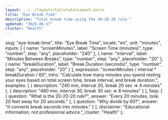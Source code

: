 ```yaml
---
layout: ../../layouts/CalculatorLayout.astro
title: "Eye Break Time"
description: "Total break time using the 20-20-20 rule."
updated: "2025-09-17"
cluster: "Health"
---
```



  slug: "eye-break-time",
  title: "Eye Break Time",
  locale: "en",
  unit: "minutes",
  inputs: [
    { name: "screenMinutes", label: "Screen Time (minutes)", type: "number", step: "any", placeholder: "240" },
    { name: "interval", label: "Minutes Between Breaks", type: "number", step: "any", placeholder: "20" },
    { name: "breakDuration", label: "Break Duration (seconds)", type: "number", step: "any", placeholder: "20" }
  ],
  expression: "screenMinutes / interval * breakDuration / 60",
  intro: "Calculate how many minutes you spend resting your eyes based on total screen time, break interval, and break duration.",
  examples: [
    { description: "240 min, interval 20, break 20 sec ⇒ 4 minutes" },
    { description: "480 min, interval 30, break 30 sec ⇒ 8 minutes" }
  ],
  faqs: [
    { question: "What is the 20-20-20 rule?", answer: "Every 20 minutes, look 20 feet away for 20 seconds." },
    { question: "Why divide by 60?", answer: "It converts break seconds into minutes." }
  ],
  disclaimer: "Educational information, not professional advice.",
  cluster: "Health"
};

<Calculator schema={schema} />

